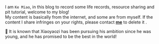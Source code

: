 <div class="flex flex-col gap-2">
  <p>
    I am <code>Ke Miao</code>, in this blog to record some life records, resource sharing and pit tutorial, welcome to my blog!<br />
    My content is basically from the internet, and some are from myself. If the content I share infringes on your rights, please contact <strong><a href="mailto:me@kemiaosw.top" target="_blank">me</a></strong> to delete it .
  </p>
  <p>💬 It is known that Xiaoyaozi has been pursuing his ambition since he was young, and he has promised to be the best in the world!</p>
</div>
